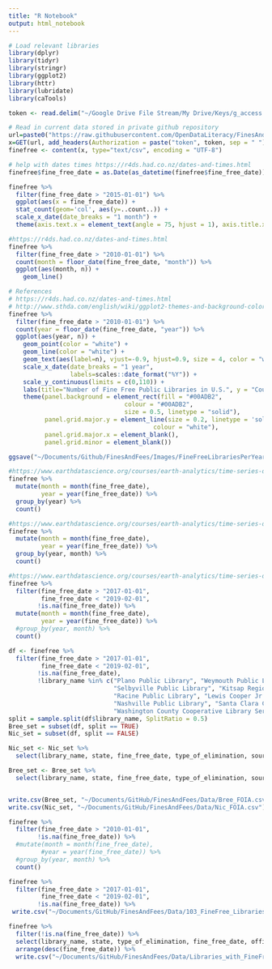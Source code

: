 ```yaml
---
title: "R Notebook"
output: html_notebook
---
```


```r
# Load relevant libraries
library(dplyr)
library(tidyr)
library(stringr)
library(ggplot2)
library(httr)
library(lubridate)
library(caTools)
```

```r
token <- read.delim("~/Google Drive File Stream/My Drive/Keys/g_access.txt", stringsAsFactor = FALSE, header = FALSE)
```

```r
# Read in current data stored in private github repository
url=paste0("https://raw.githubusercontent.com/OpenDataLiteracy/FinesAndFees/master/Data/DataEntry_MergedDataSet_2019-09-05.csv")
x=GET(url, add_headers(Authorization = paste("token", token, sep = " ")))
finefree <- content(x, type="text/csv", encoding = "UTF-8")
```

```r
# help with dates times https://r4ds.had.co.nz/dates-and-times.html
finefree$fine_free_date = as.Date(as_datetime(finefree$fine_free_date))
```

```r
finefree %>%
  filter(fine_free_date > "2015-01-01") %>%
  ggplot(aes(x = fine_free_date)) +
  stat_count(geom='col', aes(y=..count..)) +
  scale_x_date(date_breaks = "1 month") +
  theme(axis.text.x = element_text(angle = 75, hjust = 1), axis.title.x=element_blank())
```

```r
#https://r4ds.had.co.nz/dates-and-times.html
finefree %>%
  filter(fine_free_date > "2010-01-01") %>%
  count(month = floor_date(fine_free_date, "month")) %>% 
  ggplot(aes(month, n)) +
    geom_line()
```

```r
# References
# https://r4ds.had.co.nz/dates-and-times.html
# http://www.sthda.com/english/wiki/ggplot2-themes-and-background-colors-the-3-elements
finefree %>%
  filter(fine_free_date > "2010-01-01") %>%
  count(year = floor_date(fine_free_date, "year")) %>% 
  ggplot(aes(year, n)) +
    geom_point(color = "white") +
    geom_line(color = "white") +
    geom_text(aes(label=n), vjust=-0.9, hjust=0.9, size = 4, color = "white") +
    scale_x_date(date_breaks = "1 year",
                 labels=scales::date_format("%Y")) +
    scale_y_continuous(limits = c(0,110)) +
    labs(title="Number of Fine Free Public Libraries in U.S.", y = "Count", x = "Year the Fine-Free Policy was Enacted", size = 4) +
    theme(panel.background = element_rect(fill = "#00ADB2",
                                colour = "#00ADB2",
                                size = 0.5, linetype = "solid"),
          panel.grid.major.y = element_line(size = 0.2, linetype = 'solid',
                                        colour = "white"), 
          panel.grid.major.x = element_blank(),
          panel.grid.minor = element_blank())

ggsave("~/Documents/Github/FinesAndFees/Images/FineFreeLibrariesPerYear.png")
```

```r
#https://www.earthdatascience.org/courses/earth-analytics/time-series-data/summarize-time-series-by-month-in-r/
finefree %>%
  mutate(month = month(fine_free_date),
         year = year(fine_free_date)) %>%
  group_by(year) %>%
  count() 
```

```r
#https://www.earthdatascience.org/courses/earth-analytics/time-series-data/summarize-time-series-by-month-in-r/
finefree %>%
  mutate(month = month(fine_free_date),
         year = year(fine_free_date)) %>%
  group_by(year, month) %>%
  count() 
```

```r
#https://www.earthdatascience.org/courses/earth-analytics/time-series-data/summarize-time-series-by-month-in-r/
finefree %>%
  filter(fine_free_date > "2017-01-01",
         fine_free_date < "2019-02-01",
        !is.na(fine_free_date)) %>%
  mutate(month = month(fine_free_date),
         year = year(fine_free_date)) %>%
  #group_by(year, month) %>%
  count() 
```

```r
df <- finefree %>%
  filter(fine_free_date > "2017-01-01",
         fine_free_date < "2019-02-01",
        !is.na(fine_free_date),
        !library_name %in% c("Plano Public Library", "Weymouth Public LIbraries",
                             "Selbyville Public Library", "Kitsap Regional Library",
                             "Racine Public Library", "Lewis Cooper Jr. Memorial Library",
                             "Nashville Public Library", "Santa Clara City Library",
                             "Washington County Cooperative Library Services", "Rochester Public Library"))
split = sample.split(df$library_name, SplitRatio = 0.5)
Bree_set = subset(df, split == TRUE)
Nic_set = subset(df, split == FALSE)

Nic_set <- Nic_set %>%
  select(library_name, state, fine_free_date, type_of_elimination, source)

Bree_set <- Bree_set %>%
  select(library_name, state, fine_free_date, type_of_elimination, source)


write.csv(Bree_set, "~/Documents/GitHub/FinesAndFees/Data/Bree_FOIA.csv")
write.csv(Nic_set, "~/Documents/GitHub/FinesAndFees/Data/Nic_FOIA.csv")
```


```r
finefree %>%
  filter(fine_free_date > "2010-01-01",
        !is.na(fine_free_date)) %>%
  #mutate(month = month(fine_free_date),
         #year = year(fine_free_date)) %>%
  #group_by(year, month) %>%
  count() 
```


```r
finefree %>%
  filter(fine_free_date > "2017-01-01",
         fine_free_date < "2019-02-01",
        !is.na(fine_free_date)) %>%
 write.csv("~/Documents/GitHub/FinesAndFees/Data/103_FineFree_Libraries.csv")
```


```r
finefree %>%
  filter(!is.na(fine_free_date)) %>%
  select(library_name, state, type_of_elimination, fine_free_date, official_policy_link, library_url) %>%
  arrange(desc(fine_free_date)) %>%
  write.csv("~/Documents/GitHub/FinesAndFees/Data/Libraries_with_FineFreeDates.csv")
```

